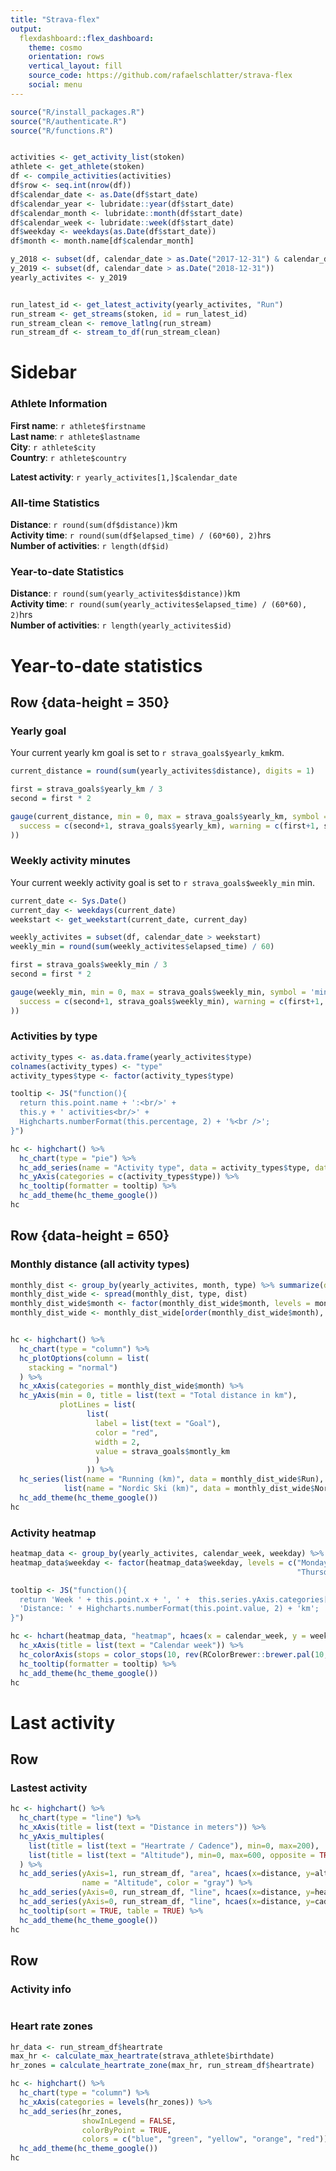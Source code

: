 ```yaml
---
title: "Strava-flex"
output: 
  flexdashboard::flex_dashboard:
    theme: cosmo
    orientation: rows
    vertical_layout: fill
    source_code: https://github.com/rafaelschlatter/strava-flex
    social: menu
---
```


```r
source("R/install_packages.R")
source("R/authenticate.R")
source("R/functions.R")


activities <- get_activity_list(stoken)
athlete <- get_athlete(stoken)
df <- compile_activities(activities)
df$row <- seq.int(nrow(df))
df$calendar_date <- as.Date(df$start_date)
df$calendar_year <- lubridate::year(df$start_date)
df$calendar_month <- lubridate::month(df$start_date)
df$calendar_week <- lubridate::week(df$start_date)
df$weekday <- weekdays(as.Date(df$start_date))
df$month <- month.name[df$calendar_month]

y_2018 <- subset(df, calendar_date > as.Date("2017-12-31") & calendar_date < as.Date("2018-12-31"))
y_2019 <- subset(df, calendar_date > as.Date("2018-12-31"))
yearly_activites <- y_2019


run_latest_id <- get_latest_activity(yearly_activites, "Run")
run_stream <- get_streams(stoken, id = run_latest_id)
run_stream_clean <- remove_latlng(run_stream)
run_stream_df <- stream_to_df(run_stream_clean)
```

Sidebar {.sidebar}
=======================================================================
### Athlete Information
**First name**: `r athlete$firstname`  
**Last name**: `r athlete$lastname`  
**City**: `r athlete$city`  
**Country**: `r athlete$country`  

**Latest activity**: `r yearly_activites[1,]$calendar_date`

### All-time Statistics
**Distance**: `r round(sum(df$distance))`km  
**Activity time**: `r round(sum(df$elapsed_time) / (60*60), 2)`hrs  
**Number of activities**: `r length(df$id)`

### Year-to-date Statistics
**Distance**: `r round(sum(yearly_activites$distance))`km  
**Activity time**: `r round(sum(yearly_activites$elapsed_time) / (60*60), 2)`hrs  
**Number of activities**: `r length(yearly_activites$id)`

Year-to-date statistics
=======================================================================
Row {data-height = 350}
-----------------------------------------------------------------------
### Yearly goal
Your current yearly km goal is set to `r strava_goals$yearly_km`km.
```r
current_distance = round(sum(yearly_activites$distance), digits = 1)

first = strava_goals$yearly_km / 3
second = first * 2

gauge(current_distance, min = 0, max = strava_goals$yearly_km, symbol = 'km', gaugeSectors(
  success = c(second+1, strava_goals$yearly_km), warning = c(first+1, second), danger = c(0, first)
))
```

### Weekly activity minutes
Your current weekly activity goal is set to `r strava_goals$weekly_min` min.  
```r
current_date <- Sys.Date()
current_day <- weekdays(current_date)
weekstart <- get_weekstart(current_date, current_day)

weekly_activites = subset(df, calendar_date > weekstart)
weekly_min = round(sum(weekly_activites$elapsed_time) / 60)

first = strava_goals$weekly_min / 3
second = first * 2

gauge(weekly_min, min = 0, max = strava_goals$weekly_min, symbol = 'min', gaugeSectors(
  success = c(second+1, strava_goals$weekly_min), warning = c(first+1, second), danger = c(0, first)
))
```

### Activities by type
```r
activity_types <- as.data.frame(yearly_activites$type)
colnames(activity_types) <- "type"
activity_types$type <- factor(activity_types$type)

tooltip <- JS("function(){
  return this.point.name + ':<br/>' +
  this.y + ' activities<br/>' +
  Highcharts.numberFormat(this.percentage, 2) + '%<br />';
}")

hc <- highchart() %>% 
  hc_chart(type = "pie") %>% 
  hc_add_series(name = "Activity type", data = activity_types$type, dataLabels = list(enabled = TRUE)) %>%
  hc_yAxis(categories = c(activity_types$type)) %>%
  hc_tooltip(formatter = tooltip) %>%
  hc_add_theme(hc_theme_google())
hc
```

Row {data-height = 650}
-----------------------------------------------------------------------
### Monthly distance (all activity types)
```r
monthly_dist <- group_by(yearly_activites, month, type) %>% summarize(dist = sum(distance))
monthly_dist_wide <- spread(monthly_dist, type, dist)
monthly_dist_wide$month <- factor(monthly_dist_wide$month, levels = month.name)
monthly_dist_wide <- monthly_dist_wide[order(monthly_dist_wide$month), ]


hc <- highchart() %>% 
  hc_chart(type = "column") %>% 
  hc_plotOptions(column = list(
    stacking = "normal")
  ) %>% 
  hc_xAxis(categories = monthly_dist_wide$month) %>% 
  hc_yAxis(min = 0, title = list(text = "Total distance in km"),
           plotLines = list(
                 list(
                   label = list(text = "Goal"),
                   color = "red",
                   width = 2,
                   value = strava_goals$montly_km
                   )
                 )) %>%
  hc_series(list(name = "Running (km)", data = monthly_dist_wide$Run),
            list(name = "Nordic Ski (km)", data = monthly_dist_wide$NordicSki))  %>%
  hc_add_theme(hc_theme_google())
hc
```

### Activity heatmap
```r
heatmap_data <- group_by(yearly_activites, calendar_week, weekday) %>% summarize(dist = sum(distance))
heatmap_data$weekday <- factor(heatmap_data$weekday, levels = c("Monday", "Tuesday", "Wednesday",
                                                                "Thursday", "Friday", "Saturday", "Sunday"))

tooltip <- JS("function(){
  return 'Week ' + this.point.x + ', ' +  this.series.yAxis.categories[this.point.y] + ':<br>' +
  'Distance: ' + Highcharts.numberFormat(this.point.value, 2) + 'km';
}")

hc <- hchart(heatmap_data, "heatmap", hcaes(x = calendar_week, y = weekday, value = dist)) %>%
  hc_xAxis(title = list(text = "Calendar week")) %>%
  hc_colorAxis(stops = color_stops(10, rev(RColorBrewer::brewer.pal(10, "Blues")))) %>%
  hc_tooltip(formatter = tooltip) %>%
  hc_add_theme(hc_theme_google())
hc
```


Last activity
=======================================================================
Row {data-height=600}
-----------------------------------------------------------------------
### Lastest activity
```r
hc <- highchart() %>% 
  hc_chart(type = "line") %>%
  hc_xAxis(title = list(text = "Distance in meters")) %>%
  hc_yAxis_multiples(
    list(title = list(text = "Heartrate / Cadence"), min=0, max=200),
    list(title = list(text = "Altitude"), min=0, max=600, opposite = TRUE)
  ) %>% 
  hc_add_series(yAxis=1, run_stream_df, "area", hcaes(x=distance, y=altitude),
                name = "Altitude", color = "gray") %>%
  hc_add_series(yAxis=0, run_stream_df, "line", hcaes(x=distance, y=heartrate), name = "Heartrate") %>%
  hc_add_series(yAxis=0, run_stream_df, "line", hcaes(x=distance, y=cadence), name = "Cadence") %>%
  hc_tooltip(sort = TRUE, table = TRUE) %>%
  hc_add_theme(hc_theme_google())
hc
```

Row {data-height=400}
-----------------------------------------------------------------------
### Activity info
```r

```

### Heart rate zones
```r
hr_data <- run_stream_df$heartrate
max_hr <- calculate_max_heartrate(strava_athlete$birthdate)
hr_zones = calculate_heartrate_zone(max_hr, run_stream_df$heartrate)

hc <- highchart() %>%
  hc_chart(type = "column") %>% 
  hc_xAxis(categories = levels(hr_zones)) %>%
  hc_add_series(hr_zones,
                showInLegend = FALSE,
                colorByPoint = TRUE,
                colors = c("blue", "green", "yellow", "orange", "red")) %>%
  hc_add_theme(hc_theme_google())
hc
```